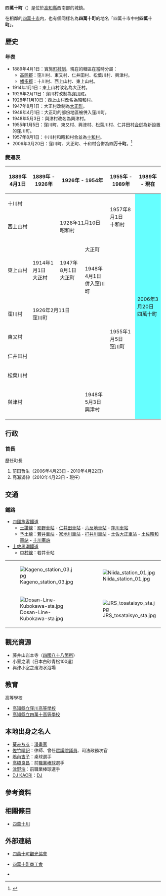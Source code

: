{{日本町村
| 自治體名   = 四萬十
| 町村       = 町
| 圖像       = [[File:37_iwamotoji_hondou.JPG|240px]]
| 圖像說明   = [[岩本寺|岩本寺]]（[[四國八十八箇所|四國八十八箇所]][[靈場|靈場]]第37號札所）{{Infobox mapframe|zoom=09}}
| 町村章     = [[File:Flag_of_Shimanto-town_Kochi.JPG|100px]]
| 日文原名   = 四万十町
| 平假名     = しまんとちょう
| 羅馬字拼音 = Shimanto-chō
| 都道府縣   = 高知縣
| 支廳       =
| 郡         = 高岡郡
| 編號       = 39412
| 面積       = 642.06
| 邊界未定   =
| 人口       = 16,763<ref>{{Cite web| url=https://www.town.shimanto.lg.jp/index2.php| title=四萬十町的人口| publisher=四萬十町公所| language=ja| accessdate=2020-03-20| archive-date=2020-05-09| archive-url=https://web.archive.org/web/20200509135833/https://www.town.shimanto.lg.jp/index2.php| dead-url=no}}</ref>
| 統計時間   = 2020年2月29日
| 自治體     = [[四萬十市|四萬十市]]、[[中土佐町|中土佐町]]、[[津野町|津野町]]、[[檮原町|檮原町]]、[[黑潮町|黑潮町]]<br/>'''[[愛媛縣|愛媛縣]]'''：[[鬼北町|鬼北町]]、[[松野町|松野町]]
| 樹         = [[四萬十檜|四萬十檜]]
| 花         = [[岸杜鵑|岸杜鵑]]
| 鳥         = [[仙八色鶇|仙八色鶇]]
| 其他象徵物 =
| 其他象徵   =
| 首長       = 中尾博憲
| 卸任日期   = 2022年4月22日
| 議員數     = 16
| 郵遞區號   = 786-0004
| 所在地     = 高岡郡四萬十町琴平町16番17號<br />{{coord|33|12|41|N|133|8|13|E|region:JP|display=inline}}
| 電話號碼   = 880-22-3111
| 外部連結   = {{url|https://www.town.shimanto.lg.jp/}}
| 地圖       = [[File:Shimanto_town_in_Kochi_Prefecture_Ja.svg|250px]]
| 註記       = 
}}
'''四萬十町'''（{{jpn|j=四万十町|hg=しまんとちょう|rm=Shimanto chō|f=y}}）是位於[[高知縣|高知縣]]西南部的城鎮。

在相鄰的[[四萬十市|四萬十市]]内，也有個同樣名為'''四萬十町'''的地名「四萬十市中村'''四萬十町'''」。

== 歷史 ==
===年表===
* 1889年4月1日：實施[[町村制|町村制]]，現在的轄區在當時分屬：
** [[高岡郡|高岡郡]]：窪川村、東又村、仁井田村、松葉川村、興津村。
** [[幡多郡|幡多郡]]：十川村、西上山村、東上山村。
* 1914年1月1日：東上山村改名為大正村。
* 1926年2月11日：窪川村改制為[[窪川町|窪川町]]。
* 1928年11月10日：西上山村改名為昭和村。
* 1947年8月1日：大正村改制為[[大正町_(日本)|大正町]]。
* 1948年4月1日：大正町的部份地區被併入窪川町。
* 1948年5月3日：與津村改名為興津村。
* 1955年1月5日：窪川町、東又村、興津村、松葉川村、仁井田村[[市町村合併|合併]]為新設置的窪川町。
* 1957年8月1日：十川村和昭和村合並為[[十和村_(高知縣)|十和村]]。
* 2006年3月20日：窪川町、大正町、十和村合併為'''四万十町'''。<ref>{{cite web| title=地勢・概要| url=http://www.town.shimanto.lg.jp/info/outline.php| publisher=四萬十町公所| accessdate=2012-05-05| language=ja| date=2012-03-26| archive-url=https://web.archive.org/web/20120211054349/http://www.town.shimanto.lg.jp/info/outline.php| archive-date=2012-02-11| dead-url=yes}}</ref>

===變遷表===
{| class="wikitable" style="font-size:small"
! 1889年4月1日
! 1889年 - 1926年
! colspan=2 | 1926年 - 1954年
! 1955年 - 1989年
! 1989年 - 現在
! 現在
|-
| colspan=4 | 十川村
| rowspan=2 | 1957年8月1日<br>十和村
| rowspan=9 colspan=2 style="background-color:#6ff;" | 2006年3月20日<br>四萬十町
|-
| colspan=2 | 西上山村
| colspan=2 | 1928年11月10日<br>昭和村
|-
| rowspan=2 | 東上山村
| rowspan=2 | 1914年1月1日<br>大正村
| rowspan=2 | 1947年8月1日<br>大正町
| colspan=2 | 大正町
|-
| 1948年4月1日<br>併入窪川町
| rowspan=6 | 1955年1月5日<br>窪川町
|-
| 窪川村
| colspan=3 | 1926年2月11日<br>窪川町
|-
| colspan=4 | 東又村
|-
| colspan=4 | 仁井田村
|-
| colspan=4 | 松葉川村
|-
| colspan=3 | 與津村
| 1948年5月3日<br>興津村
|}

==行政==
===首長===
歷任町長
# 前田哲生（2006年4月23日 - 2010年4月22日）
# 高瀨滿伸（2010年4月23日 - 現任）

==交通==
=== 鐵路 ===
* [[四國旅客鐵道|四國旅客鐵道]]
** [[土讚線|土讚線]]：[[影野車站|影野車站]] - [[仁井田車站_(高知縣)|仁井田車站]] - [[六反地車站|六反地車站]] - [[窪川車站|窪川車站]]
** [[予土線|予土線]]：[[若井車站|若井車站]] - [[家地川車站|家地川車站]] - [[打井川車站|打井川車站]] - [[土佐大正車站|土佐大正車站]] - [[土佐昭和車站|土佐昭和車站]] - [[十川車站_(高知縣)|十川車站]]
* [[土佐黑潮鐵道|土佐黑潮鐵道]]
** [[中村線|中村線]]：若井車站

{| border=0
|-
| [[File:Kageno_station_03.jpg|thumb]] || [[File:Niida_station_01.jpg|thumb]] 
|-
| [[File:Dosan-Line-Kubokawa-sta.jpg|thumb]] || [[File:JRS_tosataisyo_sta.jpg|thumb]] 
|}

==觀光資源==
* 藤井山岩本寺（[[四國八十八箇所|四國八十八箇所]]）
* 小室之濱（日本白砂青松100選）
* 興津小室之濱海水浴場

==教育==
; 高等學校
* [[高知縣立窪川高等學校|高知縣立窪川高等學校]]
* [[高知縣立四萬十高等學校|高知縣立四萬十高等學校]]

== 本地出身之名人 ==
* [[葵みちる|葵みちる]]：[[漫畫家|漫畫家]]
* [[佐竹晴記|佐竹晴記]]：律師、曾任[[眾議院_(日本)|眾議院]][[議員|議員]]、司法政務次官
* [[嶋內吉子|嶋內吉子]]：桌球選手
* [[高橋善正|高橋良昌]]：前[[職業棒球|職業棒球]]選手
* [[津野浩|津野浩]]：前職業棒球選手
* [[DJ_KAORI|DJ KAORI]]：[[DJ|DJ]]

==參考資料==
{{reflist}}

== 相關條目 ==
{{commonscat|Shimanto, Kochi (town)}}

* [[四萬十川|四萬十川]]

==外部連結==

* {{Ja}} [http://www.kubokawa.com/ 四萬十町觀光協會]{{Wayback|url=http://www.kubokawa.com/ |date=20120526020502 }}
* {{Ja}} [http://www.kubokawa.com/ 四萬十町商工會]{{Wayback|url=http://www.kubokawa.com/ |date=20120526020502 }}
* {{osmrelation-inline|4034459}}

{{高知縣}}